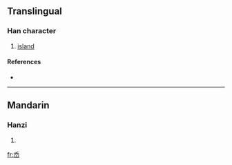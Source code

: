 {{see|嶴}}
==Translingual==

===Han character===
{{Han char|rn=46|rad=山|as=04|sn=7|four=|canj=竹大山 (HKU)}}

# [[island]]

====References====
* {{Han ref|kx=0308.331|hdz=10763.140|uh=5C99|ud=23705}}

----

==Mandarin==

===Hanzi===
{{cmn-hanzi|tra=嶴|pin=[[ào]] ([[ao4]])|wg=ao<sup>4</sup>}}

# {{defn|Mandarin}}

[[fr:岙]]